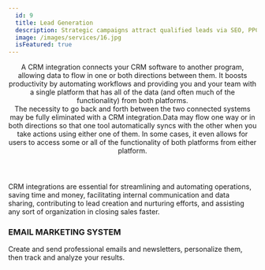 ```yaml
---
  id: 9
  title: Lead Generation
  description: Strategic campaigns attract qualified leads via SEO, PPC, and social media. Conversion optimization improves landing pages and calls-to-action, while lead nurturing boosts conversions with personalized email sequences and follow-ups.
  image: /images/services/16.jpg
  isFeatured: true
---
```


<Header title="Lead Generation">
  A CRM integration connects your CRM software to another program, allowing data
  to flow in one or both directions between them. It boosts productivity by
  automating workflows and providing you and your team with a single platform
  that has all of the data (and often much of the functionality) from both
  platforms.
  <br />
  The necessity to go back and forth between the two connected systems may be
  fully eliminated with a CRM integration.Data may flow one way or in both
  directions so that one tool automatically syncs with the other when you take
  actions using either one of them. In some cases, it even allows for users to
  access some or all of the functionality of both platforms from either
  platform.
</Header>

<AboutCard title="Lead Generation">
CRM integrations are essential for streamlining and automating operations, saving time and money, 
facilitating internal communication and data sharing, contributing to lead creation and nurturing efforts, 
and assisting any sort of organization in closing sales faster.

</AboutCard>

### EMAIL MARKETING SYSTEM

Create and send professional emails and newsletters, personalize them, then track and
analyze your results.
